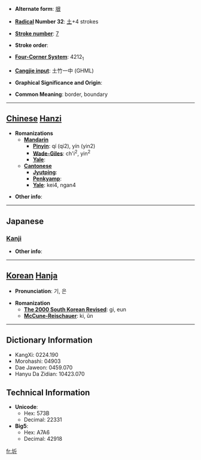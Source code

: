 * '''Alternate form''': [[垠]]

* '''[[Wiktionary:Chinese radical index| Radical]] Number 32''': [[Wiktionary:Chinese radical index 土|土]]+4 strokes

* '''[[Wiktionary:Chinese total strokes index|Stroke number]]''': [[Wiktionary:Chinese total strokes index 7|7]]

* '''Stroke order''': 

* '''[[Wiktionary:Chinese four corner index|Four-Corner System]]''': 4212<sub>1</sub>

* '''[[Wiktionary:Chinese Cangjie index|Cangjie input]]''': 土竹一中 (GHML)

* '''Graphical Significance and Origin''': 

* '''Common Meaning''': border, boundary

----

== [[Chinese]] [[Hanzi]] ==

* '''Romanizations'''
** '''[[Mandarin]]'''
*** '''[[Pinyin]]''': qí (qi2), yín (yin2)
*** '''[[Wade-Giles]]''': ch'i<sup>2</sup>, yin<sup>2</sup>
*** '''[[Yale]]''': 
** '''[[Cantonese]]'''
*** '''[[Jyutping]]''':
*** '''[[Penkyamp]]''': 
*** '''[[Yale]]''': kei4, ngan4

* '''Other info''': 

----

==Japanese==
===[[Kanji]]===
{{kanji|on readings=[[き]] (ki), [[ぎん]] (gin)
|kun readings=[[さかい]] (sakai)
}}

* '''Other info''':  

----

== [[Korean]] [[Hanja]] ==

* '''Pronunciation''': 기, 은

* '''Romanization'''
** '''[[The 2000 South Korean Revised Romanization|The 2000 South Korean Revised]]''': gi, eun
** '''[[McCune-Reischauer]]''': ki, ŭn

----

== Dictionary Information ==

* KangXi: 0224.190
* Morohashi: 04903
* Dae Jaweon: 0459.070
* Hanyu Da Zidian: 10423.070

== Technical Information ==

* '''Unicode''':
** Hex: 573B
** Decimal: 22331
* '''Big5''':
** Hex: A7A6
** Decimal: 42918

[[fr:圻]]